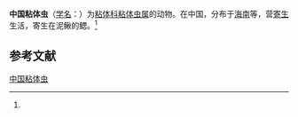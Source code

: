 {{Speciesbox
| name = 中国粘体虫
| status = 
| status_system = 
| image = 
| genus = Myxosoma
| species = chinensis
| authority = (Chen, 1998)<ref name='id9343'>{{cite web| url =http://www.bioinfo.cn/db05/BjdwSpecies.php?action=view&id=9343| title =中国粘体虫| work =《中国动物物种编目数据库》| publisher =中国科学院微生物研究所| author =中国科学院动物研究所| accessdate =2009-04-16| deadurl =yes| archiveurl =https://web.archive.org/web/20160305065219/http://www.bioinfo.cn/db05/BjdwSpecies.php?action=view&id=9343| archivedate =2016-03-05}}</ref>
}}

'''中国粘体虫'''（[[学名|学名]]：{{lang|la|''Myxosoma chinensis''}}）为[[粘体科|粘体科]][[粘体虫属|粘体虫属]]的动物。在中国，分布于[[海南|海南]]等，营[[寄生|寄生]]生活，寄生在泥鳅的鳃。<ref name='id9343'/>

== 参考文献 ==
{{reflist}}

{{Wikispecies|Myxosoma chinensis}}

[[Category:粘体虫属|中国粘体虫]]


{{Cnidarian-stub}}